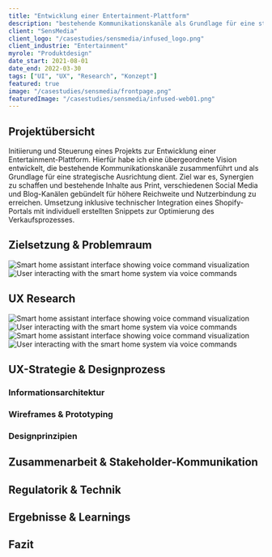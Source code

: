 ```yaml
---
title: "Entwicklung einer Entertainment-Plattform"
description: "bestehende Kommunikationskanäle als Grundlage für eine strategische Ausrichtung genutzt"
client: "SensMedia"
client_logo: "/casestudies/sensmedia/infused_logo.png"
client_industrie: "Entertainment"
myrole: "Produktdesign"
date_start: 2021-08-01
date_end: 2022-03-30
tags: ["UI", "UX", "Research", "Konzept"]
featured: true
image: "/casestudies/sensmedia/frontpage.png"
featuredImage: "/casestudies/sensmedia/infused-web01.png"
---
```


## Projektübersicht

Initiierung und Steuerung eines Projekts zur Entwicklung einer Entertainment-Plattform. Hierfür habe ich eine übergeordnete Vision entwickelt, die bestehende Kommunikationskanäle zusammenführt und als Grundlage für eine strategische Ausrichtung dient. Ziel war es, Synergien zu schaffen und bestehende Inhalte aus Print, verschiedenen Social Media und Blog-Kanälen gebündelt für höhere Reichweite und Nutzerbindung zu erreichen. Umsetzung inklusive technischer Integration eines Shopify-Portals mit individuell erstellten Snippets zur Optimierung des Verkaufsprozesses.

## Zielsetzung & Problemraum

<div class="relative -mx-4 my-8 md:-mx-8 lg:-mx-[120px]">
  <div class="grid grid-cols-1 gap-4 md:grid-cols-2">
    <Image
      src="/casestudies/sensmedia/Cover_infused11.png"
      alt="Smart home assistant interface showing voice command visualization"
      width={460}
      height={400}
      class="w-full rounded-lg object-cover"
    />
    <Image
      src="/casestudies/sensmedia/Cover_infused11.png"
      alt="User interacting with the smart home system via voice commands"
      width={460}
      height={400}
      class="w-full rounded-lg object-cover"
    />
  </div>
</div>

## UX Research

<div class="relative -mx-4 my-8 md:-mx-8 lg:-mx-[120px]">
  <div class="grid grid-cols-1 gap-4 md:grid-cols-2">
    <Image
      src="/casestudies/sensmedia/Cover_infused11.png"
      alt="Smart home assistant interface showing voice command visualization"
      width={460}
      height={400}
      class="w-full rounded-lg object-cover"
    />
    <Image
      src="/casestudies/sensmedia/Cover_infused11.png"
      alt="User interacting with the smart home system via voice commands"
      width={460}
      height={400}
      class="w-full rounded-lg object-cover"
    />
        <Image
      src="/casestudies/sensmedia/Cover_infused11.png"
      alt="Smart home assistant interface showing voice command visualization"
      width={460}
      height={400}
      class="w-full rounded-lg object-cover"
    />
    <Image
      src="/casestudies/sensmedia/Cover_infused11.png"
      alt="User interacting with the smart home system via voice commands"
      width={460}
      height={400}
      class="w-full rounded-lg object-cover"
    />
  </div>
</div>


## UX-Strategie & Designprozess

### Informationsarchitektur

### Wireframes & Prototyping

### Designprinzipien

## Zusammenarbeit & Stakeholder-Kommunikation

## Regulatorik & Technik

## Ergebnisse & Learnings

## Fazit